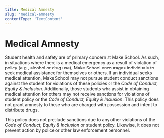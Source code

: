 ```yaml
---
title: Medical Amnesty
slug: 'medical-amnesty'
contentType: 'TextContent'
---
```


# Medical Amnesty

Student health and safety are of primary concern at Make School. As such, in situations where there
is a medical emergency as a result of violation of policy (e.g., alcohol or drug use), Make School
encourages individuals to seek medical assistance for themselves or others. If an individual seeks
medical attention, Make School may not pursue student conduct sanctions against the student for
violations of these policies or the _Code of Conduct, Equity & Inclusion_. Additionally, those
students who assist in obtaining medical attention for others may not receive sanctions for
violations of student policy or the _Code of Conduct, Equity & Inclusion_. This policy does not
grant amnesty to those who are charged with possession and intent to distribute drugs.

This policy does not preclude sanctions due to any other violations of the _Code of Conduct, Equity
& Inclusion_ or student policy. Likewise, it does not prevent action by police or other law
enforcement personnel.
